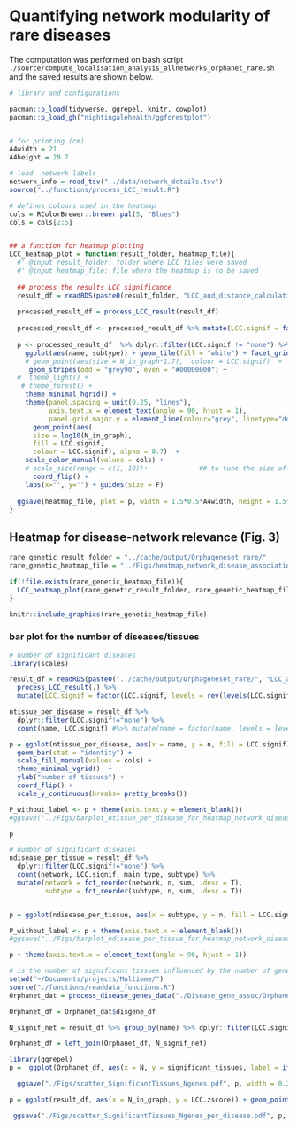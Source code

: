 # Quantifying network modularity of rare diseases 

The computation was performed on bash script `./source/compute_localisation_analysis_allnetworks_orphanet_rare.sh` and the saved results are shown below.


```r
# library and configurations

pacman::p_load(tidyverse, ggrepel, knitr, cowplot)
pacman::p_load_gh("nightingalehealth/ggforestplot")


# for printing (cm)
A4width = 21
A4height = 29.7

# load  network labels
network_info = read_tsv("../data/network_details.tsv")
source("../functions/process_LCC_result.R")

# defines colours used in the heatmap
cols = RColorBrewer::brewer.pal(5, "Blues")
cols = cols[2:5]


## a function for heatmap plotting
LCC_heatmap_plot = function(result_folder, heatmap_file){
  #' @input result_folder: folder where LCC files were saved
  #' @input heatmap_file: file where the heatmap is to be saved
  
  ## process the results LCC significance
  result_df = readRDS(paste0(result_folder, "LCC_and_distance_calculation_results.RDS"))
  
  processed_result_df = process_LCC_result(result_df)
  
  processed_result_df <- processed_result_df %>% mutate(LCC.signif = factor(LCC.signif, levels = rev(levels(LCC.signif))))
  
  p <- processed_result_df  %>% dplyr::filter(LCC.signif != "none") %>%
    ggplot(aes(name, subtype)) + geom_tile(fill = "white") + facet_grid(.~main_type, space = "free", scale = "free")  +## to get the rect filled
    # geom_point(aes(size = N_in_graph*1.7),  colour = LCC.signif)  +   ## geom_point for circle illusion
     geom_stripes(odd = "grey90", even = "#00000000") +
  #  theme_light() + 
   # theme_forest() +
    theme_minimal_hgrid() +
    theme(panel.spacing = unit(0.25, "lines"),
          axis.text.x = element_text(angle = 90, hjust = 1), 
          panel.grid.major.y = element_line(colour="grey", linetype="dotted")) +
      geom_point(aes(
      size = log10(N_in_graph),
      fill = LCC.signif,
      colour = LCC.signif), alpha = 0.7)  + 
    scale_color_manual(values = cols) +
    # scale_size(range = c(1, 10))+             ## to tune the size of circles
      coord_flip() +
    labs(x="", y="") + guides(size = F)
  
  ggsave(heatmap_file, plot = p, width = 1.5*0.5*A4width, height = 1.5*0.175*A4height)
}

```


## Heatmap for disease-network relevance (Fig. 3)


```r
rare_genetic_result_folder = "../cache/output/Orphageneset_rare/"
rare_genetic_heatmap_file = "../Figs/heatmap_network_disease_association_orphanets_genetic_rare_diseases.pdf"

if(!file.exists(rare_genetic_heatmap_file)){
  LCC_heatmap_plot(rare_genetic_result_folder, rare_genetic_heatmap_file)
}

knitr::include_graphics(rare_genetic_heatmap_file)
```


### bar plot for the number of diseases/tissues
```r
# number of significant diseases
library(scales)

result_df = readRDS(paste0("../cache/output/Orphageneset_rare/", "LCC_and_distance_calculation_results.RDS")) %>% 
  process_LCC_result(.) %>% 
  mutate(LCC.signif = factor(LCC.signif, levels = rev(levels(LCC.signif))))

ntissue_per_disease = result_df %>% 
  dplyr::filter(LCC.signif!="none") %>% 
  count(name, LCC.signif) #%>% mutate(name = factor(name, levels = levels_name))

p = ggplot(ntissue_per_disease, aes(x = name, y = n, fill = LCC.signif)) + 
  geom_bar(stat = "identity") +  
  scale_fill_manual(values = cols) +
  theme_minimal_vgrid()  + 
  ylab("number of tissues") + 
  coord_flip() + 
  scale_y_continuous(breaks= pretty_breaks())

P_without_label <- p + theme(axis.text.y = element_blank())
#ggsave("../Figs/barplot_ntissue_per_disease_for_heatmap_network_disease_association_orphanets_genetic.pdf",  width = 0.25*1.1*0.5*A4width, height = 1.1*0.175*A4height)

p
```


```r
# number of significant diseases
ndisease_per_tissue = result_df %>% 
  dplyr::filter(LCC.signif!="none") %>% 
  count(network, LCC.signif, main_type, subtype) %>% 
  mutate(network = fct_reorder(network, n, sum, .desc = T),
         subtype = fct_reorder(subtype, n, sum, .desc = T)) 


p = ggplot(ndisease_per_tissue, aes(x = subtype, y = n, fill = LCC.signif)) + geom_bar(stat = "identity")  +  scale_fill_manual(values = cols)+ theme_minimal_hgrid() + ylab("number of disease groups") + scale_y_continuous(breaks= pretty_breaks())  + facet_grid(.~main_type, space = "free", scale = "free") 

P_without_label <- p + theme(axis.text.x = element_blank())
#ggsave("../Figs/barplot_ndisease_per_tissue_for_heatmap_network_disease_association_orphanets_genetic.pdf", width = 1.1*0.5*A4width, height = 0.35*1.1*0.175*A4height)

p + theme(axis.text.x = element_text(angle = 90, hjust = 1))
```


```r
# is the number of significant tissues influenced by the number of genes in the disease set?
setwd("~/Documents/projects/Multiome/")
source("./functions/readdata_functions.R")
Orphanet_dat = process_disease_genes_data("./Disease_gene_assoc/Orphanet/output/table_disease_gene_assoc_orphanet.tsv", min_gene = 20, max_gene = 2000)

Orphanet_df = Orphanet_dat$disgene_df
```


```r
N_signif_net = result_df %>% group_by(name) %>% dplyr::filter(LCC.signif) %>% count() %>% rename(significant_tissues = n)

Orphanet_df = left_join(Orphanet_df, N_signif_net)

library(ggrepel)
p =  ggplot(Orphanet_df, aes(x = N, y = significant_tissues, label = ifelse(N > 700, name, ""))) + geom_point() + scale_x_log10()+ ggtitle("There is no strong relationship", subtitle = "between gene set size and number of significant tissues") + theme_cowplot() + xlab("Number of associated genes") + ylab("Number of significant tissues") + geom_text_repel()

  ggsave("./Figs/scatter_SignificantTissues_Ngenes.pdf", p, width = 0.25*A4width, height = 0.125*A4height)
```


```r
p = ggplot(result_df, aes(x = N_in_graph, y = LCC.zscore)) + geom_point() + ggtitle("There is no strong relationship", subtitle = "between gene set size and number of significant tissues") + theme_cowplot() + xlab("Number of genes in the network") + ylab("LCC z-score") + theme(legend.position = "bottom")  + facet_wrap(.~name, ncol =3, scales = "free")

 ggsave("./Figs/scatter_SignificantTissues_Ngenes_per_disease.pdf", p, width = 0.5*A4width, height = 0.5*A4height)
```



